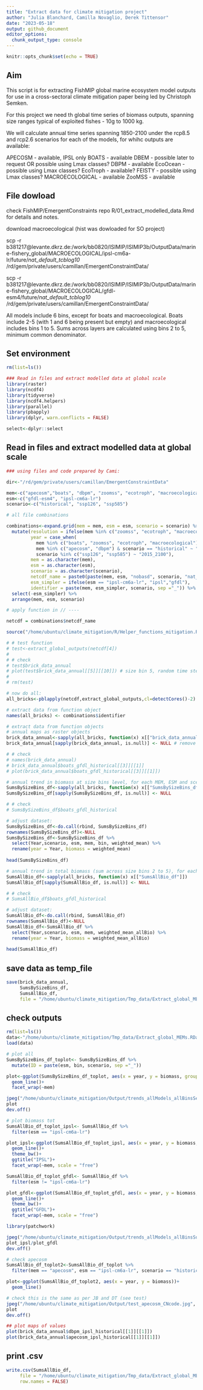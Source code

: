 ```yaml
---
title: "Extract data for climate mitigation project"
author: "Julia Blanchard, Camilla Novaglio, Derek Tittensor"
date: "2023-05-18"
output: github_document
editor_options: 
  chunk_output_type: console
---
```


```r
knitr::opts_chunk$set(echo = TRUE)
```

## Aim

This script is for extracting FishMIP global marine ecosystem model outputs for use in a cross-sectoral climate mitigation paper being led by Christoph Semken.

For this project we need th global time series of biomass outputs, spanning size ranges typical of exploited fishes - 10g to 1000 kg.

We will calculate annual time series spanning 1850-2100 under the rcp8.5 and rcp2.6 scenarios for each of the models, for whihc outputs are available:

APECOSM  - available, IPSL only
BOATS  - available
DBEM  - possible later to request OR possible using Lmax classes?
DBPM - available
EcoOcean  - possible using Lmax classes?
EcoTroph  - available?
FEISTY  - possible using Lmax classes?
MACROECOLOGICAL  - available
ZooMSS - available

## File dowload 

check FishMIP/EmergentConstraints repo R/01_extract_modelled_data.Rmd for details and notes. 

download macroecological (hist was dowloaded for SO project)

scp -r b381217@levante.dkrz.de:/work/bb0820/ISIMIP/ISIMIP3b/OutputData/marine-fishery_global/MACROECOLOGICAL/ipsl-cm6a-lr/future/*nat_default_tcblog10* /rd/gem/private/users/camillan/EmergentConstraintData/

scp -r b381217@levante.dkrz.de:/work/bb0820/ISIMIP/ISIMIP3b/OutputData/marine-fishery_global/MACROECOLOGICAL/gfdl-esm4/future/*nat_default_tcblog10* /rd/gem/private/users/camillan/EmergentConstraintData/ 

All models include 6 bins, except for boats and macroecological. Boats include 2-5 (with 1 and 6 being present but empty) and macroecological includes bins 1 to 5. Sums across layers are calculated using bins 2 to 5, minimum common denominator.

## Set environment 

```r

rm(list=ls())

### Read in files and extract modelled data at global scale
library(raster)
library(ncdf4)
library(tidyverse)
library(ncdf4.helpers)
library(parallel)
library(pbapply)
library(dplyr, warn.conflicts = FALSE)

select<-dplyr::select 

```

## Read in files and extract modelled data at global scale

```r

### using files and code prepared by Cami:

dir<-"/rd/gem/private/users/camillan/EmergentConstraintData"

mem<-c("apecosm","boats", "dbpm", "zoomss", "ecotroph", "macroecological") 
esm<-c("gfdl-esm4", "ipsl-cm6a-lr")
scenario<-c("historical", "ssp126", "ssp585") 

# all file combinations

combinations<-expand.grid(mem = mem, esm = esm, scenario = scenario) %>%
  mutate(resolution = ifelse(mem %in% c("zoomss", "ecotroph", "macroecological"), "annual", "monthly"), 
         year = case_when(
           mem %in% c("boats", "zoomss", "ecotroph", "macroecological") & scenario == "historical" ~ "1950_2014", 
           mem %in% c("apecosm", "dbpm") & scenario == "historical" ~ "1850_2014",
           scenario %in% c("ssp126", "ssp585") ~ "2015_2100"), 
         mem = as.character(mem), 
         esm = as.character(esm), 
         scenario = as.character(scenario),
         netcdf_name = paste0(paste(mem, esm, "nobasd", scenario, "nat_default_tcblog10_global", resolution, year, sep ="_"), ".nc"),
         esm_simpler = ifelse(esm == "ipsl-cm6a-lr", "ipsl","gfdl"),
         identifier = paste(mem, esm_simpler, scenario, sep ="_")) %>% 
  select(-esm_simpler) %>% 
  arrange(mem, esm, scenario)

# apply function in // ----

netcdf = combinations$netcdf_name

source("/home/ubuntu/climate_mitigation/R/Helper_functions_mitigation.R")

# # test function 
# test<-extract_global_outputs(netcdf[4]) 
# 
# # check
# test$brick_data_annual
# plot(test$brick_data_annual[[5]][[10]]) # size bin 5, random time step
# 
# rm(test)

# now do all:
all_bricks<-pblapply(netcdf,extract_global_outputs,cl=detectCores()-2)

# extract data from function object
names(all_bricks) <- combinations$identifier

# extract data from function objects
# annual maps as raster objects
brick_data_annual<-sapply(all_bricks, function(x) x[["brick_data_annual"]])
brick_data_annual[sapply(brick_data_annual, is.null)] <- NULL # remove empty objects

# # check
# names(brick_data_annual)
# brick_data_annual$boats_gfdl_historical[[3]][[1]]
# plot(brick_data_annual$boats_gfdl_historical[[3]][[1]])

# annual trend in biomass at size bins level, for each MEM, ESM and scenario combination
SumsBySizeBins_df<-sapply(all_bricks, function(x) x[["SumsBySizeBins_df"]])
SumsBySizeBins_df[sapply(SumsBySizeBins_df, is.null)] <- NULL

# # check
# SumsBySizeBins_df$boats_gfdl_historical

# adjust dataset: 
SumsBySizeBins_df<-do.call(rbind, SumsBySizeBins_df)
rownames(SumsBySizeBins_df)<-NULL
SumsBySizeBins_df<-SumsBySizeBins_df %>% 
  select(Year,scenario, esm, mem, bin, weighted_mean) %>% 
  rename(year = Year, biomass = weighted_mean)
  
head(SumsBySizeBins_df)

# annual trend in total biomass (sum across size bins 2 to 5), for each MEM, ESM and scenario combination
SumsAllBio_df<-sapply(all_bricks, function(x) x[["SumsAllBio_df"]])
SumsAllBio_df[sapply(SumsAllBio_df, is.null)] <- NULL

# # check
# SumsAllBio_df$boats_gfdl_historical

# adjust dataset: 
SumsAllBio_df<-do.call(rbind, SumsAllBio_df)
rownames(SumsAllBio_df)<-NULL
SumsAllBio_df<-SumsAllBio_df %>% 
  select(Year,scenario, esm, mem, weighted_mean_allBio) %>% 
  rename(year = Year, biomass = weighted_mean_allBio)
  
head(SumsAllBio_df)

```

## save data as temp_file 

```r

save(brick_data_annual,
     SumsBySizeBins_df,
     SumsAllBio_df,
     file = "/home/ubuntu/climate_mitigation/Tmp_data/Extract_global_MEMs.RData")

```

## check outputs 

```r

rm(list=ls())
data<-"/home/ubuntu/climate_mitigation/Tmp_data/Extract_global_MEMs.RData"
load(data)

# plot all 
SumsBySizeBins_df_toplot<- SumsBySizeBins_df %>% 
  mutate(ID = paste(esm, bin, scenario, sep ="_"))

plot<-ggplot(SumsBySizeBins_df_toplot, aes(x = year, y = biomass, group = ID, color = scenario))+
  geom_line()+
  facet_wrap(~mem)

jpeg("/home/ubuntu/climate_mitigation/Output/trends_allModels_allBinsSeparately.jpg", width = 7, height = 5, units = "in", res = 300, bg = "transparent")
plot
dev.off()

# plot biomass tot 
SumsAllBio_df_toplot_ipsl<- SumsAllBio_df %>% 
  filter(esm == "ipsl-cm6a-lr")

plot_ipsl<-ggplot(SumsAllBio_df_toplot_ipsl, aes(x = year, y = biomass, group = scenario, color = scenario))+
  geom_line()+
  theme_bw()+
  ggtitle("IPSL")+
  facet_wrap(~mem, scale = "free")

SumsAllBio_df_toplot_gfdl<- SumsAllBio_df %>% 
  filter(esm != "ipsl-cm6a-lr")

plot_gfdl<-ggplot(SumsAllBio_df_toplot_gfdl, aes(x = year, y = biomass, group = scenario, color = scenario))+
  geom_line()+
  theme_bw()+
  ggtitle("GFDL")+
  facet_wrap(~mem, scale = "free")

library(patchwork)

jpeg("/home/ubuntu/climate_mitigation/Output/trends_allModels_allBinsSummed.jpg", width = 8, height = 8, units = "in", res = 300, bg = "transparent")
plot_ipsl/plot_gfdl
dev.off()

# check apecosm 
SumsAllBio_df_toplot2<-SumsAllBio_df_toplot %>% 
  filter(mem == "apecosm", esm == "ipsl-cm6a-lr", scenario == "historical")

plot<-ggplot(SumsAllBio_df_toplot2, aes(x = year, y = biomass))+
  geom_line()

# check this is the same as per JB and DT (see test)
jpeg("/home/ubuntu/climate_mitigation/Output/test_apecosm_CNcode.jpg", width = 7, height = 5, units = "in", res = 300, bg = "transparent")
plot
dev.off()

## plot maps of values 
plot(brick_data_annual$dbpm_ipsl_historical[[1]][[1]])
plot(brick_data_annual$apecosm_ipsl_historical[[1]][[1]])

```

## print .csv 

```r

write.csv(SumsAllBio_df,
     file = "/home/ubuntu/climate_mitigation/Tmp_data/Extract_global_MEMs_SumsAllBio_df.csv",
     row.names = FALSE)

```

